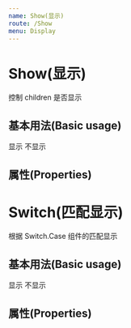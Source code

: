 ```yaml
---
name: Show(显示)
route: /Show
menu: Display
---
```



# Show(显示)

控制 children 是否显示

## 基本用法(Basic usage)

<Playground>
  <Show actual={0} expect={0}>
    显示
  </Show>
  <Show actual={0} expect={1}>
    不显示
  </Show>
</Playground>

## 属性(Properties)

<Props of={Show} />

# Switch(匹配显示)

根据 Switch.Case 组件的匹配显示

## 基本用法(Basic usage)

<Playground>
  <Switch actual={0}>
    <Switch.Case expect={0}>显示</Switch.Case>
    <Switch.Case expect={1}>不显示</Switch.Case>
  </Switch>
</Playground>

## 属性(Properties)

<Props of={Switch} />
